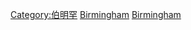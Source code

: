 {{Commonscat|People of Birmingham}}

[[Category:伯明罕|Category:伯明罕]]
[[Category:西密德蘭郡人|Birmingham]]
[[Category:英格蘭各城市出身人物|Birmingham]]